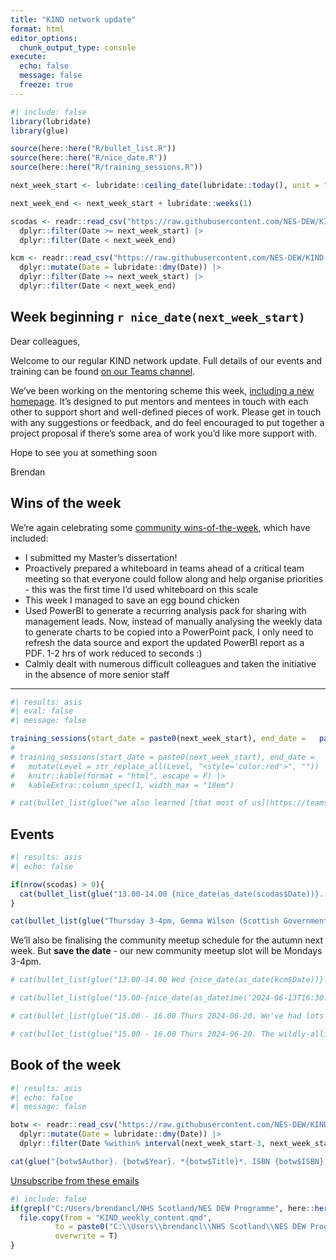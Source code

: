 ---
title: "KIND network update"
format: html
editor_options: 
  chunk_output_type: console
execute:
  echo: false
  message: false
  freeze: true
---

```{r}
#| include: false
library(lubridate)
library(glue)

source(here::here("R/bullet_list.R"))
source(here::here("R/nice_date.R"))
source(here::here("R/training_sessions.R"))

next_week_start <- lubridate::ceiling_date(lubridate::today(), unit = "week", week_start = 1)

next_week_end <- next_week_start + lubridate::weeks(1)

scodas <- readr::read_csv("https://raw.githubusercontent.com/NES-DEW/KIND-community-standards/main/data/SCODAS_schedule.csv") |>
  dplyr::filter(Date >= next_week_start) |>
  dplyr::filter(Date < next_week_end)

kcm <- readr::read_csv("https://raw.githubusercontent.com/NES-DEW/KIND-community-standards/main/data/KIND_community_meetups.csv") |>
  dplyr::mutate(Date = lubridate::dmy(Date)) |>
  dplyr::filter(Date >= next_week_start) |>
  dplyr::filter(Date < next_week_end)

```

## Week beginning `r nice_date(next_week_start)`

Dear colleagues, 

Welcome to our regular KIND network update. Full details of our events and training can be found [on our Teams channel](https://teams.microsoft.com/l/team/19%3AQZ7-PbFVcziG2piHLt1_ifey3I2cwFL0yBuTSS8vVao1%40thread.tacv2/conversations?groupId=106d08f3-9026-40e2-b3c7-87cd87304d58&tenantId=10efe0bd-a030-4bca-809c-b5e6745e499a). 

We've been working on the mentoring scheme this week, [including a new homepage](https://nes-dew.github.io/KIND-community-standards/mentoring.html). It's designed to put mentors and mentees in touch with each other to support short and well-defined pieces of work. Please get in touch with any suggestions or feedback, and do feel encouraged to put together a project proposal if there's some area of work you'd like more support with. 

Hope to see you at something soon

Brendan

## Wins of the week

We're again celebrating some [community wins-of-the-week](https://teams.microsoft.com/l/message/19:QZ7-PbFVcziG2piHLt1_ifey3I2cwFL0yBuTSS8vVao1@thread.tacv2/1724403556746?tenantId=10efe0bd-a030-4bca-809c-b5e6745e499a&groupId=106d08f3-9026-40e2-b3c7-87cd87304d58&parentMessageId=1724403556746&teamName=KIND%20Learning%20Network&channelName=General&createdTime=1724403556746), which have included:

* I submitted my Master's dissertation!
* Proactively prepared a whiteboard in teams ahead of a critical team meeting so that everyone could follow along and help organise priorities - this was the first time I'd used whiteboard on this scale
* This week I managed to save an egg bound chicken
* Used PowerBI to generate a recurring analysis pack for sharing with management leads. Now, instead of manually analysing the weekly data to generate charts to be copied into a PowerPoint pack, I only need to refresh the data source and export the updated PowerBI report as a PDF. 1-2 hrs of work reduced to seconds :)
* Calmly dealt with numerous difficult colleagues and taken the initiative in the absence of more senior staff




---

<!-- ## Training -->

<!-- There's no need to register for these drop-in training sessions. You should be able to follow the link on the day - although please note you'll need to [join the KIND Teams channel](https://teams.microsoft.com/l/team/19%3AQZ7-PbFVcziG2piHLt1_ifey3I2cwFL0yBuTSS8vVao1%40thread.tacv2/conversations?groupId=106d08f3-9026-40e2-b3c7-87cd87304d58&tenantId=10efe0bd-a030-4bca-809c-b5e6745e499a) to follow the chat, and to access sample data files etc. You can see all the forthcoming sessions, and a menu of possible training sessions, on the [new training micro-site](https://nes-dew.github.io/KIND-training/schedule.html). -->
  
```{r}
#| results: asis
#| eval: false
#| message: false

training_sessions(start_date = paste0(next_week_start), end_date =   paste0(next_week_end)) 
# 
# training_sessions(start_date = paste0(next_week_start), end_date =   paste0(next_week_end)) |>
#   mutate(Level = str_replace_all(Level, "<style='color:red'>", "")) |>
#   knitr::kable(format = "html", escape = F) |>
#   kableExtra::column_spec(1, width_max = "18em")

# cat(bullet_list(glue("we also learned [that most of us](https://teams.microsoft.com/l/message/19:QZ7-PbFVcziG2piHLt1_ifey3I2cwFL0yBuTSS8vVao1@thread.tacv2/1716548851091?tenantId=10efe0bd-a030-4bca-809c-b5e6745e499a&groupId=106d08f3-9026-40e2-b3c7-87cd87304d58&parentMessageId=1716548805257&teamName=KIND%20Learning%20Network&channelName=General&createdTime=1716548851091) spend a lot of time encountering new and confusing material at work. It's normal to find things that you don't understand (yet)!")))
```

## Events

```{r}
#| results: asis
#| echo: false

if(nrow(scodas) > 0){
  cat(bullet_list(glue("13.00-14.00 {nice_date(as_date(scodas$Date))}. [SCODAS meeting](https://teams.microsoft.com/l/meetup-join/19%3a109a603c446743308bff6588820372a9%40thread.tacv2/1671457631308?context=%7b%22Tid%22%3a%2210efe0bd-a030-4bca-809c-b5e6745e499a%22%2c%22Oid%22%3a%2284150c3d-baed-4515-8eee-8f13ed0d9650%22%7d). {scodas$Presenter} - {scodas$Topic}. The Scottish Community of Data Analysts is a community of practice for those working with data in territorial NHS Boards.")))
}

cat(bullet_list(glue("Thursday 3-4pm, Gemma Wilson (Scottish Government) will be giving an [update on the data strategy](https://www.gov.scot/publications/data-strategy-health-social-care-2024-update-progress-priorities/). All welcome at this informal session to find out more about this important initiative. No need to register - just [follow the Teams link on the day](https://teams.microsoft.com/l/meetup-join/19%3ab03b2fd777e440eaa255ba67569762b5%40thread.tacv2/1716288955483?context=%7b%22Tid%22%3a%2210efe0bd-a030-4bca-809c-b5e6745e499a%22%2c%22Oid%22%3a%225d92fd7e-56b9-4892-ab77-84ad75c260a0%22%7d).")))

```

We'll also be finalising the community meetup schedule for the autumn next week. But **save the date** - our new community meetup slot will be Mondays 3-4pm.

```{r}
# cat(bullet_list(glue("13.00-14.00 Wed {nice_date(as_date(kcm$Date))}. The KIND Community meetup theme this week is {kcm$subtopic}. All welcome at our regular Wednesday get-together/webinar/tech demo. Full details and joining links via the [community meetup channel](https://teams.microsoft.com/l/channel/19%3Ab03b2fd777e440eaa255ba67569762b5%40thread.tacv2/Community%20meetups?groupId=106d08f3-9026-40e2-b3c7-87cd87304d58&tenantId=10efe0bd-a030-4bca-809c-b5e6745e499a)")))

# cat(bullet_list(glue("15.00-{nice_date(as_datetime('2024-06-13T16:30:00'))}. The inaugural meeting of our new [R Beginner's Club](https://teams.microsoft.com/l/meetup-join/19%3ab03b2fd777e440eaa255ba67569762b5%40thread.tacv2/1715674562443?context=%7b%22Tid%22%3a%2210efe0bd-a030-4bca-809c-b5e6745e499a%22%2c%22Oid%22%3a%225d92fd7e-56b9-4892-ab77-84ad75c260a0%22%7d). If you're new to R, please consider yourself invited to come along for mutual support, troubleshooting, and tips for building your R skills and confidence.")))

# cat(bullet_list(glue("15.00 - 16.00 Thurs 2024-06-20. We've had lots of new members in the KIND network over the past month, so there's a [new member social session coming on Thursday afternoon](https://teams.microsoft.com/l/meetup-join/19%3ab03b2fd777e440eaa255ba67569762b5%40thread.tacv2/1718000758399?context=%7b%22Tid%22%3a%2210efe0bd-a030-4bca-809c-b5e6745e499a%22%2c%22Oid%22%3a%225d92fd7e-56b9-4892-ab77-84ad75c260a0%22%7d0). I'll give a short overview of the network, but the main aim is to welcome you, and to set aside some time for social chat. All welcome!")))

# cat(bullet_list(glue("15.00 - 16.00 Thurs 2024-06-20. The wildly-alliterative [monthly multi-modal mentoring meetup](https://teams.microsoft.com/l/meetup-join/19%3ab03b2fd777e440eaa255ba67569762b5%40thread.tacv2/1716795099811?context=%7b%22Tid%22%3a%2210efe0bd-a030-4bca-809c-b5e6745e499a%22%2c%22Oid%22%3a%225d92fd7e-56b9-4892-ab77-84ad75c260a0%22%7d) is back. Join us to hear more about our mentoring scheme, hear from some of our mentor/mentee pairs about their progress, and hear from prospective mentors about projects they would like to work on. All welcome.")))

```

## Book of the week

```{r}
#| results: asis
#| echo: false
#| message: false

botw <- readr::read_csv("https://raw.githubusercontent.com/NES-DEW/KIND-community-standards/main/data/KIND_book_of_the_week.csv") |>
  dplyr::mutate(Date = lubridate::dmy(Date)) |>
  dplyr::filter(Date %within% interval(next_week_start-3, next_week_start - 7))

cat(glue("{botw$Author}. {botw$Year}. *{botw$Title}*. ISBN {botw$ISBN}, <a href='{botw$Worldcat}'>Worldcat link</a>. {botw$Description}"))

```

[Unsubscribe from these emails](https://forms.office.com/r/t97cZDiw7y)

```{r}
#| include: false
if(grepl("C:/Users/brendancl/NHS Scotland/NES DEW Programme", here::here())){
  file.copy(from = "KIND_weekly_content.qmd",
          to = paste0("C:\\Users\\brendancl\\NHS Scotland\\NES DEW Programme - KIND\\KIND-community-standards\\ml_archive\\KIND_weekly_update_", next_week_start, ".qmd"),
          overwrite = T)
}


```

